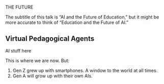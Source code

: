 #  {#future data-menu-title="The Future" background="#9EABAE" background-image="assets/lab.png" background-size="35%" background-position="right 5% top 5%"}

[THE FUTURE]{.r-fit-text}

::: notes
The subtitle of this talk is "AI and the Future of Education," but it might be more accurate to think of "Education and the Future of AI."
:::

## Virtual Pedagogical Agents

AI stuff here

::: attribution
:::

::: notes
This is where we are now.
But:

1.  Gen Z grew up with smartphones. A window to the world at all times.
2.  Gen A will grow up with their own AIs.
:::

